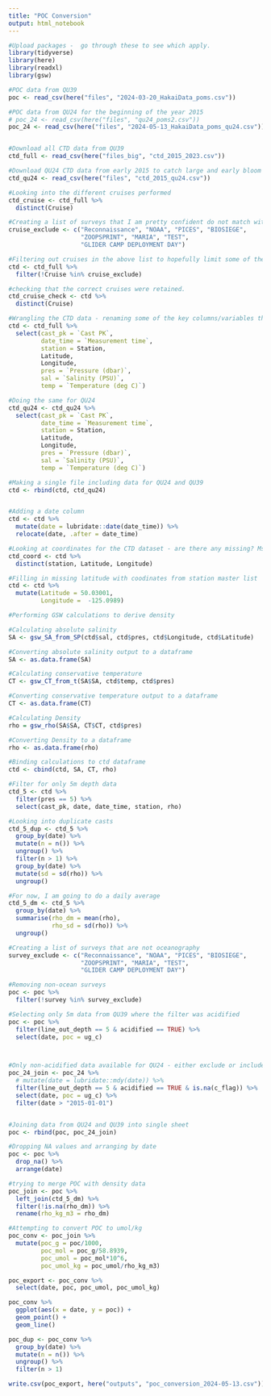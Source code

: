 ```yaml
---
title: "POC Conversion"
output: html_notebook
---
```


```r
#Upload packages -  go through these to see which apply.
library(tidyverse)
library(here)
library(readxl)
library(gsw)
```

```r
#POC data from QU39
poc <- read_csv(here("files", "2024-03-20_HakaiData_poms.csv"))

#POC data from QU24 for the beginning of the year 2015
# poc_24 <- read_csv(here("files", "qu24_poms2.csv"))
poc_24 <- read_csv(here("files", "2024-05-13_HakaiData_poms_qu24.csv"))


#Download all CTD data from QU39
ctd_full <- read_csv(here("files_big", "ctd_2015_2023.csv"))

#Download QU24 CTD data from early 2015 to catch large and early bloom
ctd_qu24 <- read_csv(here("files", "ctd_2015_qu24.csv"))
```

```r
#Looking into the different cruises performed
ctd_cruise <- ctd_full %>% 
  distinct(Cruise)

#Creating a list of surveys that I am pretty confident do not match with the bottle samples
cruise_exclude <- c("Reconnaissance", "NOAA", "PICES", "BIOSIEGE",
                    "ZOOPSPRINT", "MARIA", "TEST",
                    "GLIDER CAMP DEPLOYMENT DAY")

#Filtering out cruises in the above list to hopefully limit some of the duplicates
ctd <- ctd_full %>% 
  filter(!Cruise %in% cruise_exclude)

#checking that the correct cruises were retained.
ctd_cruise_check <- ctd %>%
  distinct(Cruise)
```

```r
#Wrangling the CTD data - renaming some of the key columns/variables that I will be working with
ctd <- ctd_full %>% 
  select(cast_pk = `Cast PK`,
         date_time = `Measurement time`,
         station = Station,
         Latitude,
         Longitude,
         pres = `Pressure (dbar)`,
         sal = `Salinity (PSU)`,
         temp = `Temperature (deg C)`)

#Doing the same for QU24
ctd_qu24 <- ctd_qu24 %>% 
  select(cast_pk = `Cast PK`,
         date_time = `Measurement time`,
         station = Station,
         Latitude,
         Longitude,
         pres = `Pressure (dbar)`,
         sal = `Salinity (PSU)`,
         temp = `Temperature (deg C)`)

#Making a single file including data for QU24 and QU39
ctd <- rbind(ctd, ctd_qu24)


#Adding a date column
ctd <- ctd %>% 
  mutate(date = lubridate::date(date_time)) %>% 
  relocate(date, .after = date_time)

#Looking at coordinates for the CTD dataset - are there any missing? Mssing values need to be filled for later calculations
ctd_coord <- ctd %>% 
  distinct(station, Latitude, Longitude)

#Filling in missing latitude with coodinates from station master list
ctd <- ctd %>% 
  mutate(Latitude = 50.03001,
         Longitude =  -125.0989)
```

```r
#Performing GSW calculations to derive density 

#Calculating absolute salinity
SA <- gsw_SA_from_SP(ctd$sal, ctd$pres, ctd$Longitude, ctd$Latitude)

#Converting absolute salinity output to a dataframe
SA <- as.data.frame(SA)

#Calculating conservative temperature
CT <- gsw_CT_from_t(SA$SA, ctd$temp, ctd$pres)

#Converting conservative temperature output to a dataframe
CT <- as.data.frame(CT)

#Calculating Density
rho = gsw_rho(SA$SA, CT$CT, ctd$pres)

#Converting Density to a dataframe
rho <- as.data.frame(rho)

#Binding calculations to ctd dataframe
ctd <- cbind(ctd, SA, CT, rho)
```

```r
#Filter for only 5m depth data
ctd_5 <- ctd %>% 
  filter(pres == 5) %>% 
  select(cast_pk, date, date_time, station, rho)

#Looking into duplicate casts
ctd_5_dup <- ctd_5 %>% 
  group_by(date) %>% 
  mutate(n = n()) %>% 
  ungroup() %>% 
  filter(n > 1) %>% 
  group_by(date) %>% 
  mutate(sd = sd(rho)) %>% 
  ungroup()

#For now, I am going to do a daily average 
ctd_5_dm <- ctd_5 %>% 
  group_by(date) %>% 
  summarise(rho_dm = mean(rho),
            rho_sd = sd(rho)) %>% 
  ungroup()
```

```r
#Creating a list of surveys that are not oceanography
survey_exclude <- c("Reconnaissance", "NOAA", "PICES", "BIOSIEGE",
                    "ZOOPSPRINT", "MARIA", "TEST",
                    "GLIDER CAMP DEPLOYMENT DAY")

#Removing non-ocean surveys
poc <- poc %>% 
  filter(!survey %in% survey_exclude)
```


```r
#Selecting only 5m data from QU39 where the filter was acidified
poc <- poc %>% 
  filter(line_out_depth == 5 & acidified == TRUE) %>%  
  select(date, poc = ug_c) 



#Only non-acidified data available for QU24 - either exclude or include assuming very little PIC contribution
poc_24_join <- poc_24 %>% 
  # mutate(date = lubridate::mdy(date)) %>% 
  filter(line_out_depth == 5 & acidified == TRUE & is.na(c_flag)) %>% 
  select(date, poc = ug_c) %>% 
  filter(date > "2015-01-01")


#Joining data from QU24 and QU39 into single sheet
poc <- rbind(poc, poc_24_join)

#Dropping NA values and arranging by date
poc <- poc %>% 
  drop_na() %>% 
  arrange(date)
```

```r
#trying to merge POC with density data
poc_join <- poc %>% 
  left_join(ctd_5_dm) %>% 
  filter(!is.na(rho_dm)) %>% 
  rename(rho_kg_m3 = rho_dm)
```
```r
#Attempting to convert POC to umol/kg
poc_conv <- poc_join %>%
  mutate(poc_g = poc/1000,
         poc_mol = poc_g/58.8939,
         poc_umol = poc_mol*10^6,
         poc_umol_kg = poc_umol/rho_kg_m3)

poc_export <- poc_conv %>% 
  select(date, poc, poc_umol, poc_umol_kg)
```

```r
poc_conv %>% 
  ggplot(aes(x = date, y = poc)) +
  geom_point() +
  geom_line()

poc_dup <- poc_conv %>% 
  group_by(date) %>% 
  mutate(n = n()) %>% 
  ungroup() %>% 
  filter(n > 1)
```

```r
write.csv(poc_export, here("outputs", "poc_conversion_2024-05-13.csv"))
```

